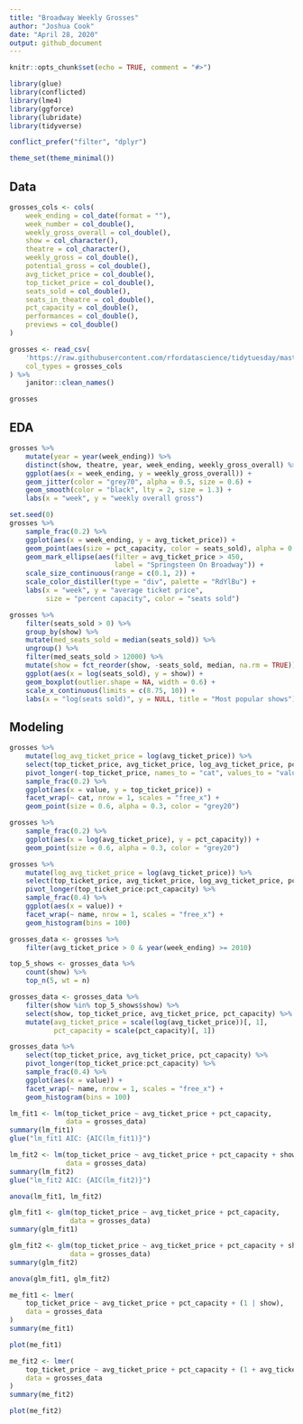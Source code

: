 ```yaml
---
title: "Broadway Weekly Grosses"
author: "Joshua Cook"
date: "April 28, 2020"
output: github_document
---
```


```r
knitr::opts_chunk$set(echo = TRUE, comment = "#>")

library(glue)
library(conflicted)
library(lme4)
library(ggforce)
library(lubridate)
library(tidyverse)

conflict_prefer("filter", "dplyr")

theme_set(theme_minimal())
```

## Data

```r
grosses_cols <- cols(
    week_ending = col_date(format = ""),
    week_number = col_double(),
    weekly_gross_overall = col_double(),
    show = col_character(),
    theatre = col_character(),
    weekly_gross = col_double(),
    potential_gross = col_double(),
    avg_ticket_price = col_double(),
    top_ticket_price = col_double(),
    seats_sold = col_double(),
    seats_in_theatre = col_double(),
    pct_capacity = col_double(),
    performances = col_double(),
    previews = col_double()
)

grosses <- read_csv(
    'https://raw.githubusercontent.com/rfordatascience/tidytuesday/master/data/2020/2020-04-28/grosses.csv',
    col_types = grosses_cols
) %>%
    janitor::clean_names()

grosses
```

## EDA

```r
grosses %>%
    mutate(year = year(week_ending)) %>%
    distinct(show, theatre, year, week_ending, weekly_gross_overall) %>%
    ggplot(aes(x = week_ending, y = weekly_gross_overall)) +
    geom_jitter(color = "grey70", alpha = 0.5, size = 0.6) +
    geom_smooth(color = "black", lty = 2, size = 1.3) +
    labs(x = "week", y = "weekly overall gross")
```

```r
set.seed(0)
grosses %>%
    sample_frac(0.2) %>%
    ggplot(aes(x = week_ending, y = avg_ticket_price)) +
    geom_point(aes(size = pct_capacity, color = seats_sold), alpha = 0.5) +
    geom_mark_ellipse(aes(filter = avg_ticket_price > 450, 
                          label = "Springsteen On Broadway")) +
    scale_size_continuous(range = c(0.1, 2)) +
    scale_color_distiller(type = "div", palette = "RdYlBu") +
    labs(x = "week", y = "average ticket price", 
         size = "percent capacity", color = "seats sold")
```

```r
grosses %>%
    filter(seats_sold > 0) %>%
    group_by(show) %>%
    mutate(med_seats_sold = median(seats_sold)) %>%
    ungroup() %>%
    filter(med_seats_sold > 12000) %>%
    mutate(show = fct_reorder(show, -seats_sold, median, na.rm = TRUE)) %>%
    ggplot(aes(x = log(seats_sold), y = show)) +
    geom_boxplot(outlier.shape = NA, width = 0.6) +
    scale_x_continuous(limits = c(8.75, 10)) +
    labs(x = "log(seats sold)", y = NULL, title = "Most popular shows")
```

## Modeling

```r
grosses %>%
    mutate(log_avg_ticket_price = log(avg_ticket_price)) %>%
    select(top_ticket_price, avg_ticket_price, log_avg_ticket_price, pct_capacity) %>%
    pivot_longer(-top_ticket_price, names_to = "cat", values_to = "value") %>%
    sample_frac(0.2) %>%
    ggplot(aes(x = value, y = top_ticket_price)) +
    facet_wrap(~ cat, nrow = 1, scales = "free_x") +
    geom_point(size = 0.6, alpha = 0.3, color = "grey20")
```

```r
grosses %>%
    sample_frac(0.2) %>%
    ggplot(aes(x = log(avg_ticket_price), y = pct_capacity)) +
    geom_point(size = 0.6, alpha = 0.3, color = "grey20")
```

```r
grosses %>%
    mutate(log_avg_ticket_price = log(avg_ticket_price)) %>%
    select(top_ticket_price, avg_ticket_price, log_avg_ticket_price, pct_capacity) %>%
    pivot_longer(top_ticket_price:pct_capacity) %>%
    sample_frac(0.4) %>%
    ggplot(aes(x = value)) +
    facet_wrap(~ name, nrow = 1, scales = "free_x") +
    geom_histogram(bins = 100)
```


```r
grosses_data <- grosses %>%
    filter(avg_ticket_price > 0 & year(week_ending) >= 2010)

top_5_shows <- grosses_data %>%
    count(show) %>%
    top_n(5, wt = n)

grosses_data <- grosses_data %>%
    filter(show %in% top_5_shows$show) %>%
    select(show, top_ticket_price, avg_ticket_price, pct_capacity) %>%
    mutate(avg_ticket_price = scale(log(avg_ticket_price))[, 1],
           pct_capacity = scale(pct_capacity)[, 1])
```

```r
grosses_data %>%
    select(top_ticket_price, avg_ticket_price, pct_capacity) %>%
    pivot_longer(top_ticket_price:pct_capacity) %>%
    sample_frac(0.4) %>%
    ggplot(aes(x = value)) +
    facet_wrap(~ name, nrow = 1, scales = "free_x") +
    geom_histogram(bins = 100)
```


```r
lm_fit1 <- lm(top_ticket_price ~ avg_ticket_price + pct_capacity, 
              data = grosses_data)
summary(lm_fit1)
glue("lm_fit1 AIC: {AIC(lm_fit1)}")
```

```r
lm_fit2 <- lm(top_ticket_price ~ avg_ticket_price + pct_capacity + show, 
              data = grosses_data)
summary(lm_fit2)
glue("lm_fit2 AIC: {AIC(lm_fit2)}")
```

```r
anova(lm_fit1, lm_fit2)
```

```r
glm_fit1 <- glm(top_ticket_price ~ avg_ticket_price + pct_capacity, 
               data = grosses_data)
summary(glm_fit1)
```

```r
glm_fit2 <- glm(top_ticket_price ~ avg_ticket_price + pct_capacity + show, 
               data = grosses_data)
summary(glm_fit2)
```

```r
anova(glm_fit1, glm_fit2)
```

```r
me_fit1 <- lmer(
    top_ticket_price ~ avg_ticket_price + pct_capacity + (1 | show),
    data = grosses_data
)
summary(me_fit1)
```

```r
plot(me_fit1)
```


```r
me_fit2 <- lmer(
    top_ticket_price ~ avg_ticket_price + pct_capacity + (1 + avg_ticket_price | show),
    data = grosses_data
)
summary(me_fit2)
```

```r
plot(me_fit2)
```

